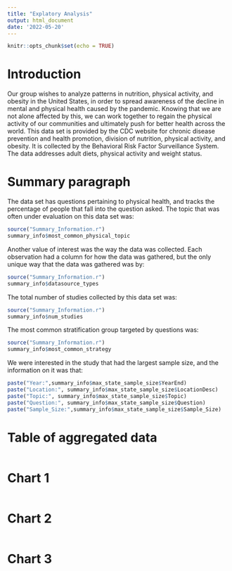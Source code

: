 ```yaml
---
title: "Explatory Analysis"
output: html_document
date: '2022-05-20'
---
```


```r
knitr::opts_chunk$set(echo = TRUE)
```

# Introduction

Our group wishes to analyze  patterns in nutrition, physical activity, and obesity in the United States, in order to spread awareness of the decline in mental and physical health caused by the pandemic. Knowing that we are not alone affected by this, we can work together to regain the physical activity of our communities and ultimately push for better health across the world. This data set is provided by the CDC website for chronic disease prevention and health promotion, division of nutrition, physical activity, and obesity. It is collected by the Behavioral Risk Factor Surveillance System. The data addresses adult diets, physical activity and weight status.

# Summary paragraph

The data set has questions pertaining to physical health, and tracks the percentage of people that fall into the question asked. The topic that was often under evaluation on this data set was:
```r
source("Summary_Information.r")
summary_info$most_common_physical_topic
```
Another value of interest was the way the data was collected. Each observation had a column for how the data was gathered, but the only unique way that the data was gathered was by:
```r
source("Summary_Information.r")
summary_info$datasource_types
```
The total number of studies collected by this data set was:
```r
source("Summary_Information.r")
summary_info$num_studies
```
The most common stratification group targeted by questions was:
```r
source("Summary_Information.r")
summary_info$most_common_strategy
```
We were interested in the study that had the largest sample size, and the information on it was that:
```r
paste("Year:",summary_info$max_state_sample_size$YearEnd)
paste("Location:", summary_info$max_state_sample_size$LocationDesc)
paste("Topic:", summary_info$max_state_sample_size$Topic)
paste("Question:", summary_info$max_state_sample_size$Question)
paste("Sample_Size:",summary_info$max_state_sample_size$Sample_Size)
```
# Table of aggregated data

```r
```

# Chart 1

```r
```

# Chart 2

```r
```

# Chart 3

```r
```